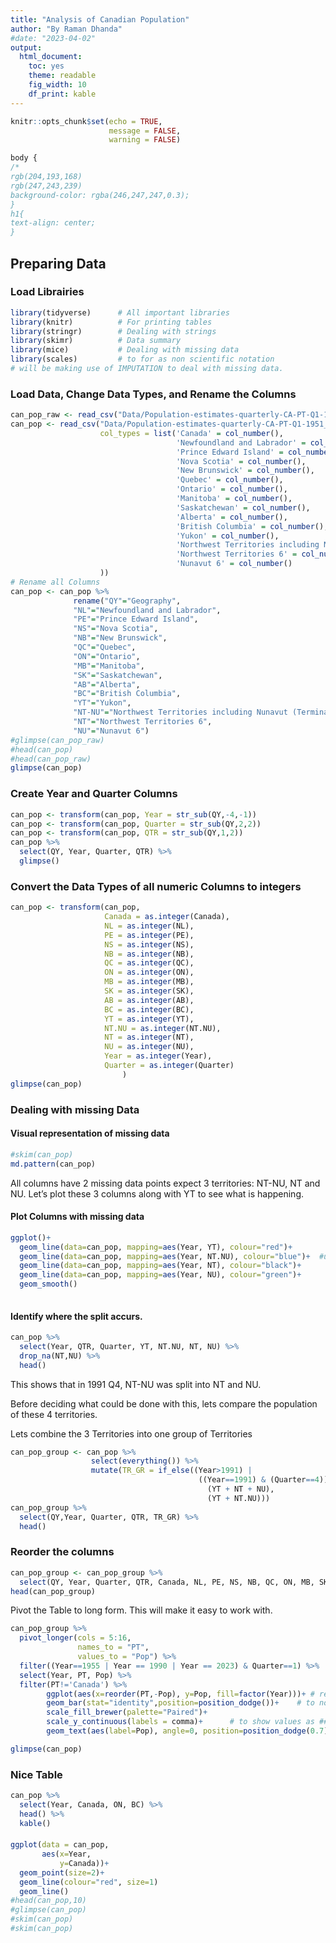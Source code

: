 ---
title: "Analysis of Canadian Population"
author: "By Raman Dhanda"
#date: "2023-04-02"
output: 
  html_document: 
    toc: yes
    theme: readable
    fig_width: 10
    df_print: kable
---

```{r setup, include=FALSE}
knitr::opts_chunk$set(echo = TRUE, 
                      message = FALSE, 
                      warning = FALSE)
```

```{css, echo=FALSE}

body {
/*
rgb(204,193,168)
rgb(247,243,239)
background-color: rgba(246,247,247,0.3);
}
h1{
text-align: center;
}


```

## Preparing Data

### Load Librairies
```{r}
library(tidyverse)      # All important libraries
library(knitr)          # For printing tables
library(stringr)        # Dealing with strings
library(skimr)          # Data summary
library(mice)           # Dealing with missing data
library(scales)         # to for as non scientific notation
# will be making use of IMPUTATION to deal with missing data.
```


### Load Data, Change Data Types, and Rename the Columns
```{r}
can_pop_raw <- read_csv("Data/Population-estimates-quarterly-CA-PT-Q1-1951_Q1-2023.csv", skip=8)
can_pop <- read_csv("Data/Population-estimates-quarterly-CA-PT-Q1-1951_Q1-2023.csv", skip=8,
                    col_types = list('Canada' = col_number(),
                                     'Newfoundland and Labrador' = col_number(),
                                     'Prince Edward Island' = col_number(),
                                     'Nova Scotia' = col_number(),
                                     'New Brunswick' = col_number(),
                                     'Quebec' = col_number(),
                                     'Ontario' = col_number(),
                                     'Manitoba' = col_number(),
                                     'Saskatchewan' = col_number(),
                                     'Alberta' = col_number(),
                                     'British Columbia' = col_number(),
                                     'Yukon' = col_number(),
                                     'Northwest Territories including Nunavut (Terminated) 5' = col_number(),
                                     'Northwest Territories 6' = col_number(),
                                     'Nunavut 6' = col_number()
                    ))
# Rename all Columns
can_pop <- can_pop %>% 
              rename("QY"="Geography",
              "NL"="Newfoundland and Labrador",
              "PE"="Prince Edward Island",
              "NS"="Nova Scotia",
              "NB"="New Brunswick",
              "QC"="Quebec",
              "ON"="Ontario",
              "MB"="Manitoba",
              "SK"="Saskatchewan",
              "AB"="Alberta",
              "BC"="British Columbia",
              "YT"="Yukon",
              "NT-NU"="Northwest Territories including Nunavut (Terminated) 5",
              "NT"="Northwest Territories 6",
              "NU"="Nunavut 6")
#glimpse(can_pop_raw)
#head(can_pop)
#head(can_pop_raw)
glimpse(can_pop)
```


### Create Year and Quarter Columns
```{r}
can_pop <- transform(can_pop, Year = str_sub(QY,-4,-1))
can_pop <- transform(can_pop, Quarter = str_sub(QY,2,2))
can_pop <- transform(can_pop, QTR = str_sub(QY,1,2))
can_pop %>% 
  select(QY, Year, Quarter, QTR) %>% 
  glimpse()
```


### Convert the Data Types of all numeric Columns to integers
```{r}
can_pop <- transform(can_pop, 
                     Canada = as.integer(Canada),
                     NL = as.integer(NL),
                     PE = as.integer(PE),
                     NS = as.integer(NS),
                     NB = as.integer(NB),
                     QC = as.integer(QC),
                     ON = as.integer(ON),
                     MB = as.integer(MB),
                     SK = as.integer(SK),
                     AB = as.integer(AB),
                     BC = as.integer(BC),
                     YT = as.integer(YT),
                     NT.NU = as.integer(NT.NU),
                     NT = as.integer(NT),
                     NU = as.integer(NU),
                     Year = as.integer(Year),
                     Quarter = as.integer(Quarter)
                         )
glimpse(can_pop)
```



### Dealing with missing Data
#### Visual representation of missing data
```{r}
#skim(can_pop)
md.pattern(can_pop)
```

All columns have 2 missing data points expect 3 territories: NT-NU, NT and NU. Let's plot these 3 columns along with YT to see what is happening.


#### Plot Columns with missing data
```{r}
ggplot()+
  geom_line(data=can_pop, mapping=aes(Year, YT), colour="red")+
  geom_line(data=can_pop, mapping=aes(Year, NT.NU), colour="blue")+  #using NT-NU does not work
  geom_line(data=can_pop, mapping=aes(Year, NT), colour="black")+
  geom_line(data=can_pop, mapping=aes(Year, NU), colour="green")+
  geom_smooth()
  
```

#### Identify where the split accurs.
```{r}
can_pop %>% 
  select(Year, QTR, Quarter, YT, NT.NU, NT, NU) %>% 
  drop_na(NT,NU) %>% 
  head()
```

This shows that in 1991 Q4, NT-NU was split into NT and NU.

Before deciding what could be done with this, lets compare the population of these 4 territories.

Lets combine the 3 Territories into one group of Territories
```{r}
can_pop_group <- can_pop %>% 
                  select(everything()) %>% 
                  mutate(TR_GR = if_else((Year>1991) | 
                                          ((Year==1991) & (Quarter==4)),
                                            (YT + NT + NU),
                                            (YT + NT.NU)))
can_pop_group %>% 
  select(QY,Year, Quarter, QTR, TR_GR) %>% 
  head()
```

### Reorder the columns
```{r}
can_pop_group <- can_pop_group %>% 
  select(QY, Year, Quarter, QTR, Canada, NL, PE, NS, NB, QC, ON, MB, SK, AB, BC, TR_GR)
head(can_pop_group)

```

Pivot the Table to long form. This will make it easy to work with.
```{r}
can_pop_group %>% 
  pivot_longer(cols = 5:16,
               names_to = "PT",
               values_to = "Pop") %>%
  filter((Year==1955 | Year == 1990 | Year == 2023) & Quarter==1) %>% 
  select(Year, PT, Pop) %>%
  filter(PT!='Canada') %>% 
        ggplot(aes(x=reorder(PT,-Pop), y=Pop, fill=factor(Year)))+ # reorder PT per Population values and use factor(Year) to have side by side PT values for different years
        geom_bar(stat="identity",position=position_dodge())+    # to not plot the count but the `value
        scale_fill_brewer(palette="Paired")+
        scale_y_continuous(labels = comma)+      # to show values as ##,###,###
        geom_text(aes(label=Pop), angle=0, position=position_dodge(0.7), vjust="right", hjust="center", size=2)
```







```{r, echo=FALSE, include=FALSE}
glimpse(can_pop)
```


### Nice Table
```{r, echo=FALSE, include=FALSE}
can_pop %>% 
  select(Year, Canada, ON, BC) %>% 
  head() %>% 
  kable()
```


####
```{r, include=FALSE}
ggplot(data = can_pop,
       aes(x=Year,
           y=Canada))+
  geom_point(size=2)+
  geom_line(colour="red", size=1)
  geom_line()
#head(can_pop,10)
#glimpse(can_pop)
#skim(can_pop)
#skim(can_pop)
```




